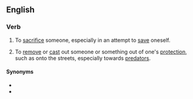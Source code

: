 ==English==

===Verb===
{{head|en|verb|head=[[throw]] to the [[wolf|wolves]]}}

# {{lb|en|idiomatic}} To [[sacrifice]] someone, especially in an attempt to [[save]] oneself.
# {{lb|en|idiomatic}} To [[remove]] or [[cast]] out someone or something out of one's [[protection]], such as onto the streets, especially towards [[predator]]s.

====Synonyms====
* {{l|en|throw to the dogs}}
* {{l|en|throw to the lions}}